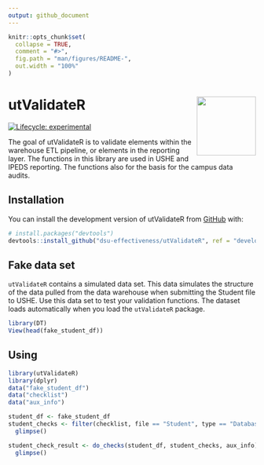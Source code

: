```yaml
---
output: github_document
---
```


<!-- README.md is generated from README.Rmd. Please edit that file -->

```r
knitr::opts_chunk$set(
  collapse = TRUE,
  comment = "#>",
  fig.path = "man/figures/README-",
  out.width = "100%"
)
```

# utValidateR <img src="man/figures/README-ut_ie_logo.png" align="right" width="120" />

<!-- badges: start -->
[![Lifecycle: experimental](https://img.shields.io/badge/lifecycle-experimental-orange.svg)](https://lifecycle.r-lib.org/articles/stages.html#experimental)
<!-- badges: end -->

The goal of utValidateR is to validate elements within the warehouse ETL pipeline, or elements in the reporting layer. The functions in this library are used in USHE and IPEDS reporting. The functions also for the basis for the campus data audits. 

## Installation

You can install the development version of utValidateR from [GitHub](https://github.com/) with:

``` r
# install.packages("devtools")
devtools::install_github("dsu-effectiveness/utValidateR", ref = "develop")
```

## Fake data set

`utValidateR` contains a simulated data set. This data simulates the structure of the data pulled from the data warehouse when submitting the Student file to USHE. Use this data set to test your validation functions. The dataset loads automatically when you load the `utValidateR` package.


```r
library(DT)
View(head(fake_student_df))
```

## Using

```r
library(utValidateR)
library(dplyr)
data("fake_student_df")
data("checklist")
data("aux_info")

student_df <- fake_student_df
student_checks <- filter(checklist, file == "Student", type == "Database") %>% 
  glimpse()

student_check_result <- do_checks(student_df, student_checks, aux_info) %>% 
  glimpse()
```

